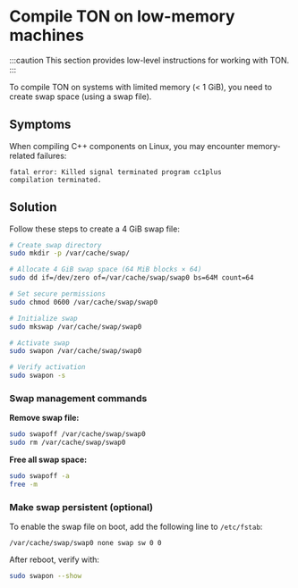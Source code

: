 
# Compile TON on low-memory machines

:::caution
This section provides low-level instructions for working with TON.
:::

To compile TON on systems with limited memory (< 1 GiB), you need to create swap space (using a swap file).

## Symptoms

When compiling C++ components on Linux, you may encounter memory-related failures:

```text
fatal error: Killed signal terminated program cc1plus
compilation terminated.
```

## Solution

Follow these steps to create a 4 GiB swap file:

```bash
# Create swap directory
sudo mkdir -p /var/cache/swap/

# Allocate 4 GiB swap space (64 MiB blocks × 64)
sudo dd if=/dev/zero of=/var/cache/swap/swap0 bs=64M count=64

# Set secure permissions
sudo chmod 0600 /var/cache/swap/swap0

# Initialize swap
sudo mkswap /var/cache/swap/swap0

# Activate swap
sudo swapon /var/cache/swap/swap0

# Verify activation
sudo swapon -s
```

### Swap management commands

**Remove swap file:**

```bash
sudo swapoff /var/cache/swap/swap0
sudo rm /var/cache/swap/swap0
```

**Free all swap space:**

```bash
sudo swapoff -a
free -m
```

### Make swap persistent (optional)

To enable the swap file on boot, add the following line to `/etc/fstab`:

```text
/var/cache/swap/swap0 none swap sw 0 0
```

After reboot, verify with:

```bash
sudo swapon --show
```

<Feedback />
